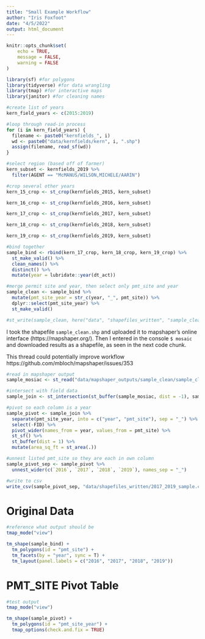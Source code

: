 ```yaml
---
title: "Small Example Workflow"
author: "Iris Foxfoot"
date: "4/5/2022"
output: html_document
---
```


```r
knitr::opts_chunk$set(
	echo = TRUE,
	message = FALSE,
	warning = FALSE
)
```

```r
library(sf) #for polygons
library(tidyverse) #for data wrangling
library(tmap) #for interactive maps
library(janitor) #for cleaning names
```

```r
#create list of years
kern_field_years <- c(2015:2019)

#loop through read-in process
for (i in kern_field_years) {
  filename <- paste0("kernfields_", i)
  wd <- paste0("data/kernfields/kern", i, ".shp")
  assign(filename, read_sf(wd))
}

#select region (based off of farmer)
kern_subset <- kernfields_2019 %>% 
  filter(AGENT == "McMANUS/WILSON,MICHELE/AARIN")

#crop several other years
kern_15_crop <- st_crop(kernfields_2015, kern_subset)

kern_16_crop <- st_crop(kernfields_2016, kern_subset)

kern_17_crop <- st_crop(kernfields_2017, kern_subset)

kern_18_crop <- st_crop(kernfields_2018, kern_subset)

kern_19_crop <- st_crop(kernfields_2019, kern_subset)

#bind together
sample_bind <- rbind(kern_17_crop, kern_18_crop, kern_19_crop) %>% 
  st_make_valid() %>% 
  clean_names() %>%
  distinct() %>% 
  mutate(year = lubridate::year(dt_act))

#merge permit site and year, then select only pmt_site and year 
sample_clean <- sample_bind %>% 
  mutate(pmt_site_year = str_c(year, "_", pmt_site)) %>% 
  dplyr::select(pmt_site_year) %>% 
  st_make_valid()

#st_write(sample_clean, here("data", "shapefiles_written", "sample_clean.shp"))
```

I took the shapefile `sample_clean.shp` and uploaded it to mapshaper's online interface (https://mapshaper.org/). Then I entered in the console `$ mosaic` and downloaded results as a shapefile, as seen in the next code chunk.

This thread could potentially improve workflow https://github.com/mbloch/mapshaper/issues/353 

```r
#read in mapshaper output
sample_mosiac <- st_read("data/mapshaper_outputs/sample_clean/sample_clean.shp")

#intersect with field data
sample_join <- st_intersection(st_buffer(sample_mosiac, dist = -1), sample_clean)

#pivot so each column is a year
sample_pivot <- sample_join %>% 
  separate(pmt_site_year, into = c("year", "pmt_site"), sep = "_") %>% 
  select(-FID) %>% 
  pivot_wider(names_from = year, values_from = pmt_site) %>%
  st_sf() %>% 
  st_buffer(dist = 1) %>%
  mutate(area_sq_ft = st_area(.))

#unnest listed pmt_site so they are each in own column
sample_pivot_sep <- sample_pivot %>% 
  unnest_wider(c(`2016`, `2017`, `2018`, `2019`), names_sep = "_")

#write to csv
write_csv(sample_pivot_sep, "data/shapefiles_written/2017_2019_sample.csv")
```

# Original Data

```r
#reference what output should be
tmap_mode("view")

tm_shape(sample_bind) +
  tm_polygons(id = "pmt_site") +
  tm_facets(by = "year", sync = T) +
  tm_layout(panel.labels = c("2016", "2017", "2018", "2019"))
```

# PMT_SITE Pivot Table

```r
#test output
tmap_mode("view")

tm_shape(sample_pivot) +
  tm_polygons(id = "pmt_site_year") +
  tmap_options(check.and.fix = TRUE)
```

